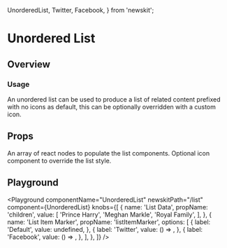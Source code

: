 
  UnorderedList,
  Twitter,
  Facebook,
} from 'newskit';


# Unordered List

## Overview

### Usage

An unordered list can be used to produce a list of related content prefixed with no icons as default, this can be optionally overridden with a custom icon.

## Props

<LegacyBlock marginTop="sizing040">
  <Prop name="children" type="Array<React.ReactNode>">
    An array of react nodes to populate the list components.
  </Prop>
  <Prop name="listItemMarker" type="React.ComponentType<{}>">
    Optional icon component to override the list style.
  </Prop>
</LegacyBlock>

## Playground

<Playground
  componentName="UnorderedList"
  newskitPath="/list"
  component={UnorderedList}
  knobs={[
    {
      name: 'List Data',
      propName: 'children',
      value: [
        'Prince Harry',
        'Meghan Markle',
        'Royal Family',
      ],
    },
    {
      name: 'List Item Marker',
      propName: 'listItemMarker',
      options: [
        {
          label: 'Default',
          value: undefined,
        },
        {
          label: 'Twitter',
          value: () => <Twitter size='sizing020' />,
        },
        {
          label: 'Facebook',
          value: () => <Facebook size='sizing020' />,
        },
      ],
    },
  ]}
/>
